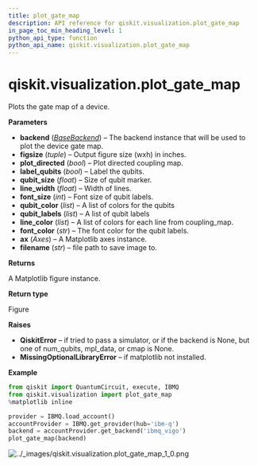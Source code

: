 ```yaml
---
title: plot_gate_map
description: API reference for qiskit.visualization.plot_gate_map
in_page_toc_min_heading_level: 1
python_api_type: function
python_api_name: qiskit.visualization.plot_gate_map
---
```


# qiskit.visualization.plot\_gate\_map

<Function id="qiskit.visualization.plot_gate_map" isDedicatedPage={true} github="https://github.com/qiskit/qiskit/tree/stable/0.19/qiskit/visualization/gate_map.py" signature="plot_gate_map(backend, figsize=None, plot_directed=False, label_qubits=True, qubit_size=None, line_width=4, font_size=None, qubit_color=None, qubit_labels=None, line_color=None, font_color='w', ax=None, filename=None)">
  Plots the gate map of a device.

  **Parameters**

  *   **backend** ([*BaseBackend*](qiskit.providers.BaseBackend "qiskit.providers.BaseBackend")) – The backend instance that will be used to plot the device gate map.
  *   **figsize** (*tuple*) – Output figure size (wxh) in inches.
  *   **plot\_directed** (*bool*) – Plot directed coupling map.
  *   **label\_qubits** (*bool*) – Label the qubits.
  *   **qubit\_size** (*float*) – Size of qubit marker.
  *   **line\_width** (*float*) – Width of lines.
  *   **font\_size** (*int*) – Font size of qubit labels.
  *   **qubit\_color** (*list*) – A list of colors for the qubits
  *   **qubit\_labels** (*list*) – A list of qubit labels
  *   **line\_color** (*list*) – A list of colors for each line from coupling\_map.
  *   **font\_color** (*str*) – The font color for the qubit labels.
  *   **ax** (*Axes*) – A Matplotlib axes instance.
  *   **filename** (*str*) – file path to save image to.

  **Returns**

  A Matplotlib figure instance.

  **Return type**

  Figure

  **Raises**

  *   **QiskitError** – if tried to pass a simulator, or if the backend is None, but one of num\_qubits, mpl\_data, or cmap is None.
  *   **MissingOptionalLibraryError** – if matplotlib not installed.

  **Example**

  ```python
  from qiskit import QuantumCircuit, execute, IBMQ
  from qiskit.visualization import plot_gate_map
  %matplotlib inline

  provider = IBMQ.load_account()
  accountProvider = IBMQ.get_provider(hub='ibm-q')
  backend = accountProvider.get_backend('ibmq_vigo')
  plot_gate_map(backend)
  ```

  ![../\_images/qiskit.visualization.plot\_gate\_map\_1\_0.png](/images/api/qiskit/0.33/qiskit.visualization.plot_gate_map_1_0.png)
</Function>

